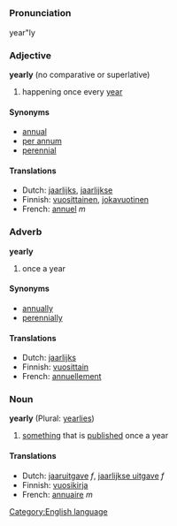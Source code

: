 =={{en}}==
[[Category:English language]]
===Pronunciation===
year"ly

===Adjective===
'''yearly''' (no comparative or superlative)

# happening once every [[year]]

====Synonyms====
* [[annual]]
* [[per annum]]
* [[perennial]]

====Translations====
*Dutch: [[jaarlijks]], [[jaarlijkse]]
*Finnish: [[vuosittainen]], [[jokavuotinen]]
*French: [[annuel]] ''m''

===Adverb===
'''yearly'''

# once a year

====Synonyms====
* [[annually]]
* [[perennially]]

====Translations====
*Dutch: [[jaarlijks]]
*Finnish: [[vuosittain]]
*French: [[annuellement]]

===Noun===
'''yearly''' (Plural: [[yearlies]])

# [[something]] that is [[publish]]ed once a year

====Translations====
*Dutch: [[jaaruitgave]] ''f'', [[jaarlijkse uitgave]] ''f''
*Finnish: [[vuosikirja]]
*French: [[annuaire]] ''m''